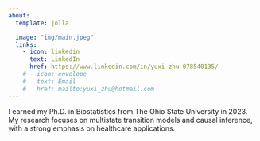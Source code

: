 ```yaml
---
about:
  template: jolla

  image: "img/main.jpeg"
  links:
    - icon: linkedin
      text: LinkedIn
      href: https://www.linkedin.com/in/yuxi-zhu-078540135/
    # - icon: envelope
    #   text: Email
    #   href: mailto:yuxi_zhu@hotmail.com 
---
```


:::{}
:::

I earned my Ph.D. in Biostatistics from The Ohio State University in 2023. My research focuses on multistate transition models and causal inference, with a strong emphasis on healthcare applications. 